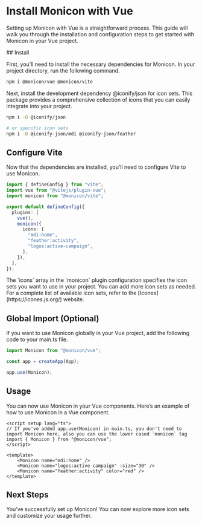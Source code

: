 
# Install Monicon with Vue

Setting up Monicon with Vue is a straightforward process. This guide will walk you through the installation and configuration steps to get started with Monicon in your Vue project.

<Steps>
## Install

First, you’ll need to install the necessary dependencies for Monicon. In your project directory, run the following command.

```sh npm2yarn
npm i @monicon/vue @monicon/vite
```

Next, install the development dependency @iconify/json for icon sets. This package provides a comprehensive collection of icons that you can easily integrate into your project.

```sh npm2yarn
npm i -D @iconify/json

# or specific icon sets
npm i -D @iconify-json/mdi @iconify-json/feather
```

## Configure Vite

Now that the dependencies are installed, you’ll need to configure Vite to use Monicon.

```ts filename="vite.config.ts"
import { defineConfig } from "vite";
import vue from "@vitejs/plugin-vue";
import monicon from "@monicon/vite";

export default defineConfig({
  plugins: [
    vue(),
    monicon({
      icons: [
        "mdi:home",
        "feather:activity",
        "logos:active-campaign",
      ],
    }),
  ],
});
```

<Callout>
The `icons` array in the `monicon` plugin configuration specifies the icon sets you want to use in your project. You can add more icon sets as needed. For a complete list of available icon sets, refer to the [Icones](https://icones.js.org/) website.
</Callout>


## Global Import (Optional)

If you want to use Monicon globally in your Vue project, add the following code to your main.ts file.

```ts filename="main.ts"
import Monicon from "@monicon/vue";

const app = createApp(App);

app.use(Monicon);
```

## Usage

You can now use Monicon in your Vue components. Here’s an example of how to use Monicon in a Vue component.

```vue filename="src/App.vue"
<script setup lang="ts">
// If you've added app.use(Monicon) in main.ts, you don't need to import Monicon here, also you can use the lower cased `monicon` tag
import { Monicon } from "@monicon/vue";
</script>

<template>
    <Monicon name="mdi:home" />
    <Monicon name="logos:active-campaign" :size="30" />
    <Monicon name="feather:activity" color="red" />
</template>
```

## Next Steps

You’ve successfully set up Monicon! You can now explore more icon sets and customize your usage further.
</Steps>